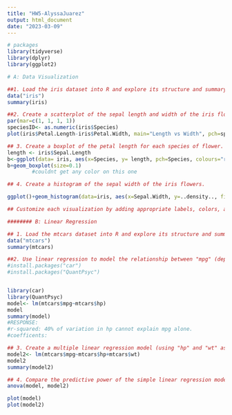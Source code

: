 ```yaml
---
title: "HW5-AlyssaJuarez"
output: html_document
date: "2023-03-09"
---
```


```r
# packages
library(tidyverse)
library(dplyr)
library(ggplot2)
```

```r
# A: Data Visualization

##1. Load the iris dataset into R and explore its structure and summary statistics.
data("iris")
summary(iris)
```

```r
##2. Create a scatterplot of the sepal length and width of the iris flowers. Use different colors to represent the different species of flowers.
par(mar=c(1, 1, 1, 1))
speciesID<- as.numeric(iris$Species)
plot(iris$Petal.Length-iris$Petal.Width, main="Length vs Width", pch=speciesID, col=speciesID)

```

```r
## 3. Create a boxplot of the petal length for each species of flower.
length <- iris$Sepal.Length
b<-ggplot(data= iris, aes(x=Species, y= length, pch=Species, colours="red"))+theme_classic()
b+geom_boxplot(size=0.1)
        #couldnt get any color on this one
```

```r
## 4. Create a histogram of the sepal width of the iris flowers.

ggplot()+geom_histogram(data=iris, aes(x=Sepal.Width, y=..density.., fill=Species), colour="black")+theme_classic()

## Customize each visualization by adding appropriate labels, colors, and design elements using the ggplot2 library.

```

```r
######## B: Linear Regression

## 1. Load the mtcars dataset into R and explore its structure and summary statistics.
data("mtcars")
summary(mtcars)
```

```r
##2. Use linear regression to model the relationship between "mpg" (dependent variable) and"hp" (Independent variable). Interpret the regression coefficients and R-squared value.
#install.packages("car")
#install.packages("QuantPsyc")


library(car)
library(QuantPsyc)
model<- lm(mtcars$mpg~mtcars$hp)
model
summary(model)
#RESPONSE: 
#r-squared: 40% of variation in hp cannot explain mpg alone.
#coefficents: 

```

```r
## 3. Create a multiple linear regression model (using "hp" and "wt" as Independent variables,and mpg as a dependent variable).
model2<- lm(mtcars$mpg~mtcars$hp+mtcars$wt)
model2
summary(model2)
```

```r
## 4. Compare the predictive power of the simple linear regression model (using "hp" as the predictor variable) and the multiple linear regression model (using "hp" and "wt" as predictor variables).
anova(model, model2)

plot(model)
plot(model2)
```

